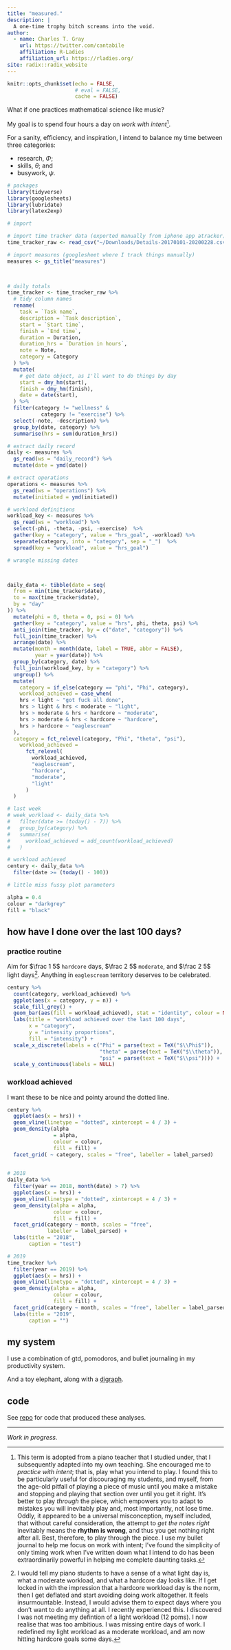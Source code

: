 ```yaml
---
title: "measured."
description: |
  A one-time trophy bitch screams into the void.
author: 
  - name: Charles T. Gray
    url: https://twitter.com/cantabile
    affiliation: R-Ladies
    affiliation_url: https://rladies.org/
site: radix::radix_website
---
```



```r
knitr::opts_chunk$set(echo = FALSE, 
                      # eval = FALSE, 
                      cache = FALSE)
```

What if one practices mathematical science like music?

My goal is to spend four hours a day on *work with intent*[^1].

For a sanity, efficiency, and inspiration, I intend to balance my time between three categories: 

- research, $\Phi$; 
- skills, $\theta$; and 
- busywork, $\psi$.

```r
# packages
library(tidyverse)
library(googlesheets)
library(lubridate)
library(latex2exp)


```


```r
# import

# import time tracker data (exported manually from iphone app atracker)
time_tracker_raw <- read_csv("~/Downloads/Details-20170101-20200228.csv")

# import measures (googlesheet where I track things manually)
measures <- gs_title("measures")

 
```


```r

# daily totals
time_tracker <- time_tracker_raw %>%
  # tidy column names
  rename(
    task = `Task name`,
    description = `Task description`,
    start = `Start time`,
    finish = `End time`,
    duration = Duration,
    duration_hrs = `Duration in hours`,
    note = Note,
    category = Category
  ) %>%
  mutate(
    # get date object, as I'll want to do things by day
    start = dmy_hm(start),
    finish = dmy_hm(finish),
    date = date(start),
  ) %>% 
  filter(category != "wellness" & 
           category != "exercise") %>%
  select(-note, -description) %>%
  group_by(date, category) %>%
  summarise(hrs = sum(duration_hrs)) 

# extract daily record
daily <- measures %>%
  gs_read(ws = "daily_record") %>%
  mutate(date = ymd(date))

# extract operations
operations <- measures %>%
  gs_read(ws = "operations") %>%
  mutate(initiated = ymd(initiated))

# workload definitions
workload_key <- measures %>%
  gs_read(ws = "workload") %>%
  select(-phi, -theta, -psi, -exercise)  %>%
  gather(key = "category", value = "hrs_goal", -workload) %>%
  separate(category, into = "category", sep = "_")  %>% 
  spread(key = "workload", value = "hrs_goal")


```

```r
# wrangle missing dates



daily_data <- tibble(date = seq(
  from = min(time_tracker$date),
  to = max(time_tracker$date),
  by = "day"
)) %>%
  mutate(phi = 0, theta = 0, psi = 0) %>%
  gather(key = "category", value = "hrs", phi, theta, psi) %>%
  anti_join(time_tracker, by = c("date", "category")) %>%
  full_join(time_tracker) %>%
  arrange(date) %>%
  mutate(month = month(date, label = TRUE, abbr = FALSE),
         year = year(date)) %>% 
  group_by(category, date) %>% 
  full_join(workload_key, by = "category") %>%
  ungroup() %>% 
  mutate(
    category = if_else(category == "phi", "Phi", category),
    workload_achieved = case_when(
    hrs < light ~ "got fuck all done",
    hrs > light & hrs < moderate ~ "light",
    hrs > moderate & hrs < hardcore ~ "moderate",
    hrs > moderate & hrs < hardcore ~ "hardcore",
    hrs > hardcore ~ "eaglescream"
  ),
  category = fct_relevel(category, "Phi", "theta", "psi"),
    workload_achieved =
      fct_relevel(
        workload_achieved,
        "eaglescream",
        "hardcore",
        "moderate",
        "light"
      )
  ) 


```

```r

# last week
# week_workload <- daily_data %>%
#   filter(date >= (today() - 7)) %>%
#   group_by(category) %>% 
#   summarise(
#     workload_achieved = add_count(workload_achieved)
#   )

# workload achieved
century <- daily_data %>%
  filter(date >= (today() - 100))

```


```r

# little miss fussy plot parameters

alpha = 0.4
colour = "darkgrey"
fill = "black"

```


## how have I done over the last 100 days? 



### practice routine

Aim for $\frac 1 5$ `hardcore` days, $\frac 2 5$ `moderate`, and $\frac 2 5$ light days[^2]. Anything in `eaglescream` territory deserves to be celebrated.

```r
century %>% 
  count(category, workload_achieved) %>% 
  ggplot(aes(x = category, y = n)) +
  scale_fill_grey() +
  geom_bar(aes(fill = workload_achieved), stat = "identity", colour = NA) +
  labs(title = "workload achieved over the last 100 days",
       x = "category",
       y = "intensity proportions",
       fill = "intensity") +
  scale_x_discrete(labels = c("Phi" = parse(text = TeX("$\\Phi$")),
                              "theta" = parse(text = TeX("$\\theta")),
                              "psi" = parse(text = TeX("$\\psi")))) +
  scale_y_continuous(labels = NULL)

```




### workload achieved

I want these to be nice and pointy around the dotted line.
                   
```r
century %>% 
  ggplot(aes(x = hrs)) +
  geom_vline(linetype = "dotted", xintercept = 4 / 3) +
  geom_density(alpha 
               = alpha,
               colour = colour,
               fill = fill) +
  facet_grid( ~ category, scales = "free", labeller = label_parsed) 
  
```



```r

# 2018
daily_data %>%
  filter(year == 2018, month(date) > 7) %>%
  ggplot(aes(x = hrs)) +
  geom_vline(linetype = "dotted", xintercept = 4 / 3) +
  geom_density(alpha = alpha,
               colour = colour,
               fill = fill) +
  facet_grid(category ~ month, scales = "free", 
             labeller = label_parsed) +
  labs(title = "2018",
       caption = "test")

# 2019
time_tracker %>%
  filter(year == 2019) %>%
  ggplot(aes(x = hrs)) +
  geom_vline(linetype = "dotted", xintercept = 4 / 3) +
  geom_density(alpha = alpha,
               colour = colour,
               fill = fill) +
  facet_grid(category ~ month, scales = "free", labeller = label_parsed) +
  labs(title = "2019",
       caption = "")

```


## my system

I use a combination of gtd, pomodoros, and bullet journaling in my productivity system.

And a toy elephant, along with a [digraph](https://en.wikipedia.org/wiki/Directed_graph).

## code

See [repo](https://github.com/softloud/measured/blob/master/index.Rmd) for code that produced these analyses.


***

*Work in progress.*

[^1]: This term is adopted from a piano teacher that I studied under, that I subsequently adapted into my own teaching. She encouraged me to *practice with intent*; that is, play what you intend to play. I found this to be particularly useful for discouraging my students, and myself, from the age-old pitfall of playing a piece of music until you make a mistake and stopping and playing that section over until you get it right. It's better to play *through* the piece, which empowers you to adapt to mistakes you will inevitably play and, most importantly, not lose time. Oddly, it appeared to be a universal misconception, myself included, that without careful consideration, the attempt to *get the notes right* inevitably means the **rhythm is wrong**, and thus you get nothing right after all. Best, therefore, to play through the piece. I use my bullet journal to help me focus on work with intent; I've found the simplicity of only timing work when I've written down what I intend to do has been extraordinarily powerful in helping me complete daunting tasks.      


[^2]: I would tell my piano students to have a sense of a what light day is, what a moderate workload, and what a hardcore day looks like. If I get locked in with the impression that a hardcore workload day is the norm, then I get deflated and start avoiding doing work altogether. It feels insurmountable. Instead, I would advise them to expect days where you don't want to do anything at all. I recently experienced this. I discovered I was not meeting my defintion of a light workload (12 poms). I now realise that was too ambitious. I was missing entire days of work. I redefined my light workload as a moderate workload, and am now hitting hardcore goals some days. 
